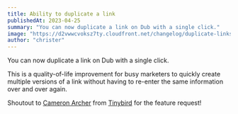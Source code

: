 ```yaml
---
title: Ability to duplicate a link
publishedAt: 2023-04-25
summary: "You can now duplicate a link on Dub with a single click."
image: "https://d2vwwcvoksz7ty.cloudfront.net/changelog/duplicate-links.png"
author: "christer"
---
```


You can now duplicate a link on Dub with a single click.

This is a quality-of-life improvement for busy marketers to quickly create multiple versions of a link without having to re-enter the same information over and over again.

Shoutout to [Cameron Archer](https://twitter.com/CameronMArcher) from [Tinybird](https://tinybird.co/) for the feature request!
